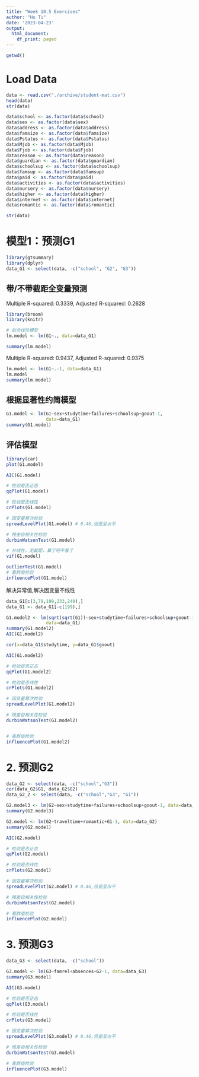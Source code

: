 ```yaml
---
title: "Week 10.5 Exercises"
author: "Hu Tu"
date: '2023-04-23'
output:
  html_document:
    df_print: paged
---
```


```r
getwd()

```

# Load Data
```r
data <- read.csv("./archive/student-mat.csv")
head(data)
str(data)
```


```r
data$school <- as.factor(data$school)
data$sex <- as.factor(data$sex)
data$address <- as.factor(data$address)
data$famsize <- as.factor(data$famsize)
data$Pstatus <- as.factor(data$Pstatus)
data$Mjob <- as.factor(data$Mjob)
data$Fjob <- as.factor(data$Fjob)
data$reason <- as.factor(data$reason)
data$guardian <- as.factor(data$guardian)
data$schoolsup <- as.factor(data$schoolsup)
data$famsup <- as.factor(data$famsup)
data$paid <- as.factor(data$paid)
data$activities <- as.factor(data$activities)
data$nursery <- as.factor(data$nursery)
data$higher <- as.factor(data$higher)
data$internet <- as.factor(data$internet)
data$romantic <- as.factor(data$romantic)
```


```r
str(data)
```

# 模型1：预测G1

```r
library(gtsummary)
library(dplyr)
data_G1 <- select(data, -c("school", "G2", "G3"))
```

## 带/不带截距全变量预测
Multiple R-squared:  0.3339,	Adjusted R-squared:  0.2628 
```r
library(broom)
library(knitr)

# 拟合线性模型
lm.model <- lm(G1~., data=data_G1)

summary(lm.model)
```


Multiple R-squared:  0.9437,	Adjusted R-squared:  0.9375
```r
lm.model <- lm(G1~.-1, data=data_G1)
lm.model
summary(lm.model)
```

## 根据显著性约简模型
```r
G1.model <- lm(G1~sex+studytime+failures+schoolsup+goout-1, 
               data=data_G1)
summary(G1.model)
```

## 评估模型
```r
library(car)
plot(G1.model)
```


```r
AIC(G1.model)

# 检验是否正态
qqPlot(G1.model)

# 检验是否线性
crPlots(G1.model)

# 因变量幂次检验
spreadLevelPlot(G1.model) # 0.46,但是呈水平

# 残差自相关性检验
durbinWatsonTest(G1.model)

# 共线性，无截距，算了吧不看了
vif(G1.model)

outlierTest(G1.model)
# 离群值检验
influencePlot(G1.model)
```

解决异常值,解决因变量不线性
```r
data_G1[c(3,79,199,233,249),]
data_G1 <- data_G1[-c(199),]
```

```r
G1.model2 <- lm(sqrt(sqrt(G1))~sex+studytime+failures+schoolsup+goout-1, 
               data=data_G1)
summary(G1.model2)
AIC(G1.model2)

cor(x=data_G1$studytime, y=data_G1$goout)
```


```r
AIC(G1.model2)

# 检验是否正态
qqPlot(G1.model2)

# 检验是否线性
crPlots(G1.model2)

# 因变量幂次检验
spreadLevelPlot(G1.model2)

# 残差自相关性检验
durbinWatsonTest(G1.model2)


# 离群值检验
influencePlot(G1.model2)
```

# 2. 预测G2
```r
data_G2 <- select(data, -c("school","G3"))
cor(data_G2$G1, data_G2$G2)
data_G2_2 <- select(data, -c("school","G3", "G1"))
```
```r
G2.model3 <- lm(G2~sex+studytime+failures+schoolsup+goout-1, data=data_G2_2)
summary(G2.model3)
```


```r
G2.model <- lm(G2~traveltime+romantic+G1-1, data=data_G2)
summary(G2.model)
```

```r
AIC(G2.model)

# 检验是否正态
qqPlot(G2.model)

# 检验是否线性
crPlots(G2.model)

# 因变量幂次检验
spreadLevelPlot(G2.model) # 0.46,但是呈水平

# 残差自相关性检验
durbinWatsonTest(G2.model)

# 离群值检验
influencePlot(G2.model)

```

# 3. 预测G3
```r
data_G3 <- select(data, -c("school"))
```

```r
G3.model <- lm(G3~famrel+absences+G2-1, data=data_G3)
summary(G3.model)
```

```r
AIC(G3.model)

# 检验是否正态
qqPlot(G3.model)

# 检验是否线性
crPlots(G3.model)

# 因变量幂次检验
spreadLevelPlot(G3.model) # 0.46,但是呈水平

# 残差自相关性检验
durbinWatsonTest(G3.model)

# 离群值检验
influencePlot(G3.model)
```
